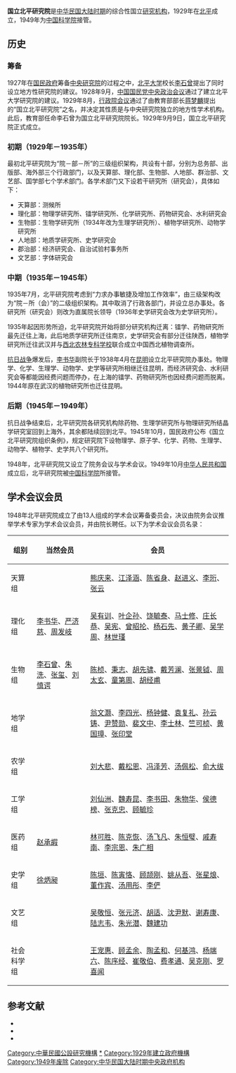 '''国立北平研究院'''是[[中华民国大陆时期|中华民国大陆时期]]的综合性国立[[研究机构|研究机构]]，1929年在[[北平|北平]]成立，1949年为[[中国科学院|中国科学院]]接管。

== 历史 ==
=== 筹备 ===
1927年在[[国民政府|国民政府]]筹备[[中央研究院|中央研究院]]的过程之中，[[北平大学|北平大学]]校长[[李石曾|李石曾]]提出了同时设立地方性研究院的建议。1928年9月，[[中国国民党中央政治会议|中国国民党中央政治会议]]通过了建立北平大学研究院的建议。1929年8月，[[行政院会议|行政院会议]]通过了由教育部部长[[蒋梦麟|蒋梦麟]]提出的“国立北平研究院”之名，并决定其性质是与中央研究院独立的地方性学术机构。此后，教育部任命李石曾为国立北平研究院院长。1929年9月9日，国立北平研究院正式成立。

=== 初期（1929年－1935年） ===
最初北平研究院为“院－部－所”的三级组织架构，共设有十部，分别为总务部、出版部、海外部三个行政部门，以及天算部、理化部、生物部、人地部、群治部、文艺部、国学部七个学术部门。各学术部门又下设若干研究所（研究会），具体如下：

* 天算部：测候所
* 理化部：物理学研究所、镭学研究所、化学研究所、药物研究会、水利研究会
* 生物部：生物学研究所（1934年改为生理学研究所）、植物学研究所、动物学研究所
* 人地部：地质学研究所、史学研究会
* 郡治部：经济研究会、自治试验村事务所
* 文艺部：字体研究会

=== 中期（1935年－1945年） ===
1935年7月，北平研究院考虑到“力求办事敏捷及增加工作效率”，由三级架构改为“院－所（会）”的二级组织架构。其中取消了行政各部门，并设立总办事处。各研究所（研究会）则改为直属院长领导（1936年史学研究会改为史学研究所）。

1935年起因形势所迫，北平研究院开始将部分研究机构迁离：镭学、药物研究所最先迁往上海，此后地质学研究所迁往南京，史学研究会有部分迁往陕西，植物学研究所迁往武汉并与[[西北农林专科学校|西北农林专科学校]]联合成立中国西北植物调查所。

[[抗日战争|抗日战争]]爆发后，[[李书华|李书华]]副院长于1938年4月在[[昆明|昆明]]设立北平研究院办事处。物理学、化学、生理学、动物学、史学等研究所相继迁往昆明，而经济研究会、水利研究会等都能因经费问题而停办，在上海的镭学、药物研究所也因经费问题而脱离。1944年原在武汉的植物研究所也迁往昆明。

=== 后期（1945年－1949年） ===
抗日战争结束后，北平研究院各研究机构除药物、生理学研究所与物理研究所结晶学研究室回到上海外，其余都陆续回到北平。1945年10月，国民政府公布《国立北平研究院组织条例》，规定研究院下设物理学、原子学、化学、药物、生理学、动物学、植物学、史学共八个研究所。

1948年，北平研究院又设立了院务会议与学术会议。1949年10月[[中华人民共和国|中华人民共和国]]成立后，北平研究院被[[中国科学院|中国科学院]]所接管。

== 学术会议会员 ==
1948年北平研究院成立了由13人组成的学术会议筹备委员会，决议由院务会议推举学术专家为学术会议会员，并由院长聘任。以下为学术会议会员名录：

{| class="wikitable"
|-
! 组别 !! 当然会员 !! 会员
|-
| 天算组 || || [[熊庆来|熊庆来]]、[[江泽涵|江泽涵]]、[[陈省身|陈省身]]、[[赵进义|赵进义]]、[[李珩|李珩]]、[[张云|张云]]
|-
| 理化组 || [[李书华|李书华]]、[[严济慈|严济慈]]、[[周发岐|周发岐]] || [[吴有训|吴有训]]、[[叶企孙|叶企孙]]、[[饶毓泰|饶毓泰]]、[[马士修|马士修]]、[[庄长恭|庄长恭]]、[[吴宪|吴宪]]、[[曾昭抡|曾昭抡]]、[[杨石先|杨石先]]、[[黄子卿|黄子卿]]、[[吴学周|吴学周]]、[[林世瑾|林世瑾]]
|-
| 生物组 || [[李石曾|李石曾]]、[[朱洗|朱洗]]、[[张玺|张玺]]、[[刘慎谔|刘慎谔]] || [[陈桢|陈桢]]、[[秉志|秉志]]、[[胡先骕|胡先骕]]、[[戴芳澜|戴芳澜]]、[[张景钺|张景钺]]、[[周太玄|周太玄]]、[[童第周|童第周]]、[[胡经甫|胡经甫]]
|-
| 地学组 || || [[翁文灏|翁文灏]]、[[李四光|李四光]]、[[杨钟健|杨钟健]]、[[袁复礼|袁复礼]]、[[孙云铸|孙云铸]]、[[尹赞勋|尹赞勋]]、[[裴文中|裴文中]]、[[李士林|李士林]]、[[竺可桢|竺可桢]]、[[黄国璋|黄国璋]]、[[张印堂|张印堂]]
|-
| 农学组 || || [[刘大悲|刘大悲]]、[[戴松恩|戴松恩]]、[[冯泽芳|冯泽芳]]、[[汤佩松|汤佩松]]、[[俞大绂|俞大绂]]
|-
| 工学组 || || [[刘仙洲|刘仙洲]]、[[魏寿昆|魏寿昆]]、[[李书田|李书田]]、[[朱物华|朱物华]]、[[侯德榜|侯德榜]]、[[张克忠|张克忠]]、[[顾毓珍|顾毓珍]]
|-
| 医药组 || [[赵承嘏|赵承嘏]] || [[林可胜|林可胜]]、[[陈克恢|陈克恢]]、[[汤飞凡|汤飞凡]]、[[朱恒璧|朱恒璧]]、[[戚寿南|戚寿南]]、[[李宗恩|李宗恩]]、[[朱广相|朱广相]]
|-
| 史学组 || [[徐炳昶|徐炳昶]] || [[陈垣|陈垣]]、[[陈寅恪|陈寅恪]]、[[顾颉刚|顾颉刚]]、[[姚从吾|姚从吾]]、[[张星烺|张星烺]]、[[董作宾|董作宾]]、[[汤用彤|汤用彤]]、[[李俨|李俨]]
|-
| 文艺组 || || [[吴敬恒|吴敬恒]]、[[张元济|张元济]]、[[胡适|胡适]]、[[沈尹默|沈尹默]]、[[谢寿康|谢寿康]]、[[陆志韦|陆志韦]]、[[朱光潜|朱光潜]]、[[魏建功|魏建功]]
|-
| 社会科学组 || || [[王宠惠|王宠惠]]、[[顾孟余|顾孟余]]、[[陶孟和|陶孟和]]、[[何基鸿|何基鸿]]、[[杨端六|杨端六]]、[[陈序经|陈序经]]、[[崔敬伯|崔敬伯]]、[[费孝通|费孝通]]、[[吴克刚|吴克刚]]、[[罗喜闻|罗喜闻]]
|}

== 参考文献 ==
{{Wikisource|國立北平研究院組織條例}}
{{ReflistH}}
* {{cite journal|title=北平研究院历史概述|journal=中国科技史料|year=1989|volume=10|issue=1}}
* {{cite book|title=《中国大百科全书·中国历史》|year=1992|publisher=中国大百科全书出版社}}
* {{cite book|title=《20世纪中国学术大典·生物学》|editor=钱迎倩、王亚辉|publisher=福建教育出版社|year=2004}}
{{ReflistF}}

[[Category:中華民國公設研究機構|Category:中華民國公設研究機構]]
[[Category:國立北平研究院|*]]
[[Category:1929年建立政府機構|Category:1929年建立政府機構]]
[[Category:1949年废除|Category:1949年废除]]
[[Category:中华民国大陆时期中央政府机构|Category:中华民国大陆时期中央政府机构]]
